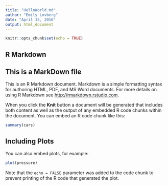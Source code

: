 ```yaml
---
title: "HelloWorld.md"
author: "Emily Lovberg"
date: "April 15, 2016"
output: html_document
---
```


```r
knitr::opts_chunk$set(echo = TRUE)
```

## R Markdown
## This is a MarkDown file

This is an R Markdown document. Markdown is a simple formatting syntax for authoring HTML, PDF, and MS Word documents. For more details on using R Markdown see <http://rmarkdown.rstudio.com>.

When you click the **Knit** button a document will be generated that includes both content as well as the output of any embedded R code chunks within the document. You can embed an R code chunk like this:

```r
summary(cars)
```

## Including Plots

You can also embed plots, for example:

```r
plot(pressure)
```

Note that the `echo = FALSE` parameter was added to the code chunk to prevent printing of the R code that generated the plot.
